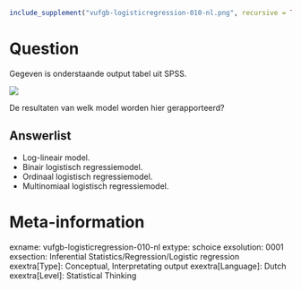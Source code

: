 ```{r, echo = FALSE, results = "hide"}
include_supplement("vufgb-logisticregression-010-nl.png", recursive = TRUE)
```

Question
========
Gegeven is onderstaande output tabel uit SPSS. 

![](vufgb-logisticregression-010-nl.png)

De resultaten van welk model worden hier gerapporteerd?

Answerlist
----------
* Log-lineair model.
* Binair logistisch regressiemodel.
* Ordinaal logistisch regressiemodel.
* Multinomiaal logistisch regressiemodel.

Meta-information
================
exname: vufgb-logisticregression-010-nl
extype: schoice
exsolution: 0001
exsection: Inferential Statistics/Regression/Logistic regression
exextra[Type]: Conceptual, Interpretating output
exextra[Language]: Dutch
exextra[Level]: Statistical Thinking